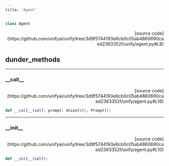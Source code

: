 ```yaml
---
title: 'Agent'
---
```


```python
class Agent
```

<p align="right">[source code](https://github.com/unifyai/unify/tree/3d9f5744193e6cb0c05ab4860690caed2363352f/unify/agent.py#L8)</p>



## dunder_methods

---

### \_\_call\_\_

<p align="right">[source code](https://github.com/unifyai/unify/tree/3d9f5744193e6cb0c05ab4860690caed2363352f/unify/agent.py#L16)</p>

```python
def __call__(self, prompt: Union[str, Prompt]):
```



---

### \_\_init\_\_

<p align="right">[source code](https://github.com/unifyai/unify/tree/3d9f5744193e6cb0c05ab4860690caed2363352f/unify/agent.py#L10)</p>

```python
def __init__(self):
```

